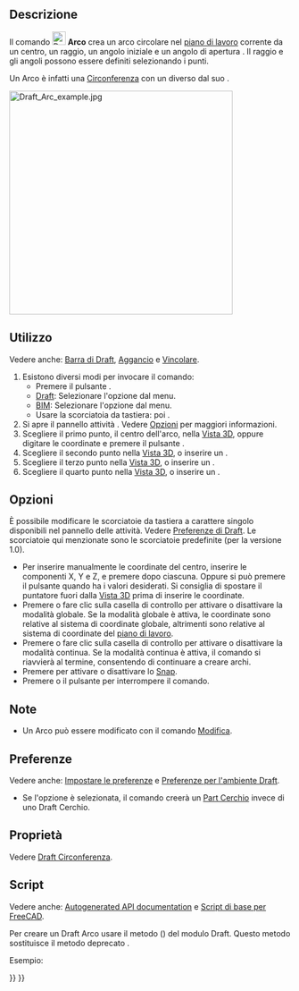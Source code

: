 <languages/>

{{Docnav/it
|[[Draft_Fillet/it|Raccordo]]
|[[Draft_Arc_3Points/it|Arco da 3 punti]]
|[[Draft_Workbench/it|Draft]]
|IconL=Draft_Fillet.svg 
|IconR=Draft_Arc_3Points.svg
|IconC=Workbench_Draft.svg
}}

{{GuiCommand/it
|Name=Draft Arc
|Name/it=Draft Arco
|MenuLocation=Drafting → Strumenti Arco → Arco<br>2D Drafting → Arco
|Workbenches=[[Draft_Workbench/it|Draft]], [[BIM_Workbench/it|BIM]]
|Shortcut={{KEY|A}} {{KEY|R}}
|Version=0.7
|SeeAlso= [[Draft_Arc_3Points/it|Draft Arco da 3 punti]],
[[Draft_Circle/it|Draft Cerchio]]
}}

<span id="Description"></span>
==Descrizione==

Il comando [[Image:Draft_Arc.svg|24px]] '''Arco''' crea un arco circolare nel [[Draft_SelectPlane/it|piano di lavoro]] corrente da un centro, un raggio, un angolo iniziale e un angolo di apertura . Il raggio e gli angoli possono essere definiti selezionando i punti.

Un Arco è infatti una [[Draft_Circle/it|Circonferenza]] con un {{PropertyData|First Angle}} diverso dal suo {{PropertyData|Last Angle}}.

[[Image:Draft_Arc_example.jpg|400px]] 
{{Caption|Arco definito da quattro punti: centro, raggio, punto iniziale dell'arco e punto finale dell'arco}}

<span id="Usage"></span>
==Utilizzo==

Vedere anche: [[Draft_Tray/it|Barra di Draft]], [[Draft_Snap/it|Aggancio]] e [[Draft_Constrain/it|Vincolare]].

# Esistono diversi modi per invocare il comando:
#* Premere il pulsante {{Button|[[Image:Draft_Arc.svg|16px]] [[Draft_Arc/it|Arco]]}}.
#* [[Draft_Workbench/it|Draft]]:  Selezionare l'opzione {{MenuCommand|Drafting → Strumenti arco → [[Image:Draft_Arc.svg|16px]] Arco}} dal menu.
#* [[BIM_Workbench/it|BIM]]: Selezionare l'opzione {{MenuCommand|2D Drafting → [[Image:Draft_Arc.svg|16px]] Arco}} dal menu.
#* Usare la scorciatoia da tastiera: {{KEY|A}} poi {{KEY|R}}.
# Si apre il pannello attività {{MenuCommand|Arco}}. Vedere [[#Options|Opzioni]] per maggiori informazioni.
# Scegliere il primo punto, il centro dell'arco, nella [[3D_view/it|Vista 3D]], oppure digitare le coordinate e premere il pulsante {{Button|[[Image:Draft_AddPoint.svg|16px]] Inserisci punto}}.
# Scegliere il secondo punto nella [[3D_view/it|Vista 3D]], o inserire un {{MenuCommand|Raggio}}.
# Scegliere il terzo punto nella [[3D_view/it|Vista 3D]], o inserire un {{MenuCommand|Angolo iniziale}}.
# Scegliere il quarto punto nella [[3D_view/it|Vista 3D]], o inserire un {{MenuCommand|Angolo di apertura}}.

<span id="Options"></span>
==Opzioni==

È possibile modificare le scorciatoie da tastiera a carattere singolo disponibili nel pannello delle attività. Vedere [[Draft_Preferences/it|Preferenze di Draft]]. Le scorciatoie qui menzionate sono le scorciatoie predefinite (per la versione 1.0).

* Per inserire manualmente le coordinate del centro, inserire le componenti X, Y e Z, e premere {{KEY|Enter}} dopo ciascuna. Oppure si può premere il pulsante {{Button|[[Image:Draft_AddPoint.svg|16px]] Inserisci punto}} quando ha i valori desiderati. Si consiglia di spostare il puntatore fuori dalla [[3D_view/it|Vista 3D]] prima di inserire le coordinate.
* Premere {{KEY|G}} o fare clic sulla casella di controllo {{MenuCommand|Globale}} per attivare o disattivare la modalità globale. Se la modalità globale è attiva, le coordinate sono relative al sistema di coordinate globale, altrimenti sono relative al sistema di coordinate del [[Draft_SelectPlane/it|piano di lavoro]].
* Premere {{KEY|N}} o fare clic sulla casella di controllo {{MenuCommand|Continua}} per attivare o disattivare la modalità continua. Se la modalità continua è attiva, il comando si riavvierà al termine, consentendo di continuare a creare archi.
* Premere {{KEY|S}} per attivare o disattivare lo [[Draft_Snap/it|Snap]].
* Premere {{KEY|Esc}} o il pulsante {{Button|Chiudi}} per interrompere il comando.

<span id="Notes"></span>
==Note==

* Un Arco può essere modificato con il comando [[Draft_Edit/it|Modifica]].

<span id="Preferences"></span>
==Preferenze==

Vedere anche: [[Preferences_Editor/it|Impostare le preferenze]] e [[Draft_Preferences/it|Preferenze per l'ambiente Draft]].

* Se l'opzione {{MenuCommand|Modifica → Preferenze... → Draft → Generale → Crea primitive della parte se possibile}} è selezionata, il comando creerà un [[Part_Circle/it|Part Cerchio]] invece di uno Draft Cerchio.

<span id="Properties"></span>
==Proprietà==

Vedere [[Draft_Circle/it#Propertietà|Draft Circonferenza]].

<span id="Scripting"></span>
==Script==

Vedere anche: [https://freecad.github.io/SourceDoc/ Autogenerated API documentation] e [[FreeCAD Scripting Basics/it|Script di base per FreeCAD]].

Per creare un Draft Arco usare il metodo {{incode|make_circle}} ({{Version/it|0.19}}) del modulo Draft. Questo metodo sostituisce il metodo deprecato {{incode|makeCircle}}.

Esempio:

{{Code|code=
import FreeCAD as App
import Draft

doc = App.newDocument()

arc1 = Draft.make_circle(200, startangle=0, endangle=90)
arc2 = Draft.make_circle(500, startangle=20, endangle=160)
arc3 = Draft.make_circle(750, startangle=-30, endangle=-150)

doc.recompute()
}}


{{Docnav/it
|[[Draft_Fillet/it|Raccordo]]
|[[Draft_Arc_3Points/it|Arco da 3 punti]]
|[[Draft_Workbench/it|Draft]]
|IconL=Draft_Fillet.svg 
|IconR=Draft_Arc_3Points.svg
|IconC=Workbench_Draft.svg
}}

{{Draft Tools navi{{#translation:}}}}
{{Userdocnavi{{#translation:}}}}